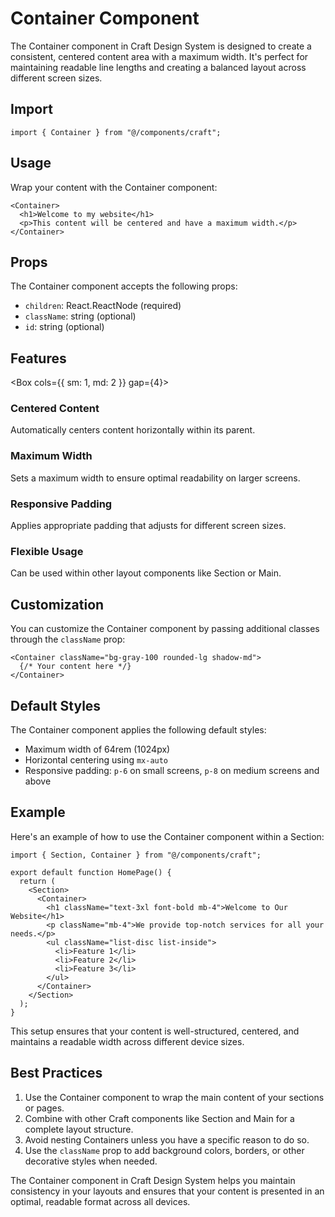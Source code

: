 
# Container Component

The Container component in Craft Design System is designed to create a consistent, centered content area with a maximum width. It's perfect for maintaining readable line lengths and creating a balanced layout across different screen sizes.

## Import

```tsx
import { Container } from "@/components/craft";
```

## Usage

Wrap your content with the Container component:

```tsx
<Container>
  <h1>Welcome to my website</h1>
  <p>This content will be centered and have a maximum width.</p>
</Container>
```

## Props

The Container component accepts the following props:

- `children`: React.ReactNode (required)
- `className`: string (optional)
- `id`: string (optional)

## Features

<Box cols={{ sm: 1, md: 2 }} gap={4}>
  <div className="p-4 bg-muted">
    <h3 className="text-lg font-semibold">Centered Content</h3>
    <p>Automatically centers content horizontally within its parent.</p>
  </div>
  <div className="p-4 bg-muted">
    <h3 className="text-lg font-semibold">Maximum Width</h3>
    <p>Sets a maximum width to ensure optimal readability on larger screens.</p>
  </div>
  <div className="p-4 bg-muted">
    <h3 className="text-lg font-semibold">Responsive Padding</h3>
    <p>Applies appropriate padding that adjusts for different screen sizes.</p>
  </div>
  <div className="p-4 bg-muted">
    <h3 className="text-lg font-semibold">Flexible Usage</h3>
    <p>Can be used within other layout components like Section or Main.</p>
  </div>
</Box>

## Customization

You can customize the Container component by passing additional classes through the `className` prop:

```tsx
<Container className="bg-gray-100 rounded-lg shadow-md">
  {/* Your content here */}
</Container>
```

## Default Styles

The Container component applies the following default styles:

- Maximum width of 64rem (1024px)
- Horizontal centering using `mx-auto`
- Responsive padding: `p-6` on small screens, `p-8` on medium screens and above

## Example

Here's an example of how to use the Container component within a Section:

```tsx
import { Section, Container } from "@/components/craft";

export default function HomePage() {
  return (
    <Section>
      <Container>
        <h1 className="text-3xl font-bold mb-4">Welcome to Our Website</h1>
        <p className="mb-4">We provide top-notch services for all your needs.</p>
        <ul className="list-disc list-inside">
          <li>Feature 1</li>
          <li>Feature 2</li>
          <li>Feature 3</li>
        </ul>
      </Container>
    </Section>
  );
}
```

This setup ensures that your content is well-structured, centered, and maintains a readable width across different device sizes.

## Best Practices

1. Use the Container component to wrap the main content of your sections or pages.
2. Combine with other Craft components like Section and Main for a complete layout structure.
3. Avoid nesting Containers unless you have a specific reason to do so.
4. Use the `className` prop to add background colors, borders, or other decorative styles when needed.

The Container component in Craft Design System helps you maintain consistency in your layouts and ensures that your content is presented in an optimal, readable format across all devices.

